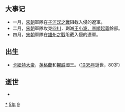 {{yearTOC|995|于阗'''[[天兴_(尉迟僧伽罗摩)|天兴]]十年'''；契丹'''[[統和|統和]]十三年'''；北宋'''[[至道|至道]]元年'''；大理'''[[明統|明統]]四年'''；越南'''[[應天_(黎桓)|應天]]二年'''；日本'''[[正曆_(一條天皇)|正曆]]六年'''，'''[[長德|長德]]元年'''}}

== 大事记 ==
*一月，[[宋朝|宋朝]]軍隊在[[子河汊之戰|子河汊之戰]]阻截入侵的遼軍。
*二月，[[宋朝|宋朝]]軍隊攻克[[四川|四川]]，剿滅[[王小波、李順起義|王小波、李順起義]]餘部。
*四月，[[宋朝|宋朝]]軍隊在[[雄州之戰|雄州之戰]]阻截入侵的遼軍。

== 出生 ==
*[[卡紐特大帝|卡紐特大帝]]，[[英格蘭|英格蘭]]和[[挪威|挪威]]國王。（[[1035年|1035年]]逝世，80岁）

== 逝世 ==
{{Wikisource year mention}}
*

[[Category:995年|*]]
[[Category:990年代|5年]]
[[Category:10世纪各年|9]]